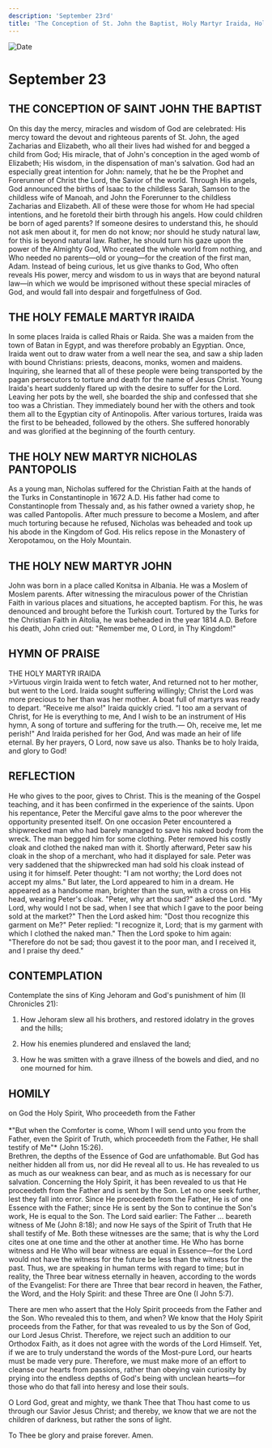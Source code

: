 ```yaml
---
description: 'September 23rd'
title: 'The Conception of St. John the Baptist, Holy Martyr Iraida, Holy New Martyr Nicholas Pantopolis, Holy New Martyr John'
---
```


<CustomPaginator />
<RunningHead />

<Image src="/title-imprint.png" height={68} width={50} alt="Date" className="title-imprint"/>

# <div id="date">September <Image className="four-dot" src="/four-dot.png" height={15} width={15} alt="" />23</div>

## THE CONCEPTION OF SAINT JOHN THE BAPTIST

On this day the mercy, miracles and wisdom of God are celebrated: His mercy toward the devout and righteous parents of St. John, the aged Zacharias and Elizabeth, who all their lives had wished for and begged a child from God; His miracle, that of John's conception in the aged womb of Elizabeth; His wisdom, in the dispensation of man's salvation. God had an especially great intention for John: namely, that he be the Prophet and Forerunner of Christ the Lord, the Savior of the world. Through His angels, God announced the births of Isaac to the childless Sarah, Samson to the childless wife of Manoah, and John the Forerunner to the childless Zacharias and Elizabeth. All of these were those for whom He had special intentions, and he foretold their birth through his angels. How could children be born of aged parents? If someone desires to understand this, he should not ask men about it, for men do not know; nor should he study natural law, for this is beyond natural law. Rather, he should turn his gaze upon the power of the Almighty God, Who created the whole world from nothing, and Who needed no parents—old or young—for the creation of the first man, Adam. Instead of being curious, let us give thanks to God, Who often reveals His power, mercy and wisdom to us in ways that are beyond natural law—in which we would be imprisoned without these special miracles of God, and would fall into despair and forgetfulness of God.

## THE HOLY FEMALE MARTYR IRAIDA

In some places Iraida is called Rhais or Raida. She was a maiden from the town of Batan in Egypt, and was therefore probably an Egyptian. Once, Iraida went out to draw water from a well near the sea, and saw a ship laden with bound Christians: priests, deacons, monks, women and maidens. Inquiring, she learned that all of these people were being transported by the pagan persecutors to torture and death for the name of Jesus Christ. Young Iraida's heart suddenly flared up with the desire to suffer for the Lord. Leaving her pots by the well, she boarded the ship and confessed that she too was a Christian. They immediately bound her with the others and took them all to the Egyptian city of Antinopolis. After various tortures, Iraida was the first to be beheaded, followed by the others. She suffered honorably and was glorified at the beginning of the fourth century.

## THE HOLY NEW MARTYR NICHOLAS PANTOPOLIS

As a young man, Nicholas suffered for the Christian Faith at the hands of the Turks in Constantinople in 1672 A.D. His father had come to Constantinople from Thessaly and, as his father owned a variety shop, he was called Pantopolis. After much pressure to become a Moslem, and after much torturing because he refused, Nicholas was beheaded and took up his abode in the Kingdom of God. His relics repose in the Monastery of Xeropotamou, on the Holy Mountain.

## THE HOLY NEW MARTYR JOHN

John was born in a place called Konitsa in Albania. He was a Moslem of Moslem parents. After witnessing the miraculous power of the Christian Faith in various places and situations, he accepted baptism. For this, he was denounced and brought before the Turkish court. Tortured by the Turks for the Christian Faith in Aitolia, he was beheaded in the year 1814 A.D. Before his death, John cried out: "Remember me, O Lord, in Thy Kingdom!"


## HYMN OF PRAISE
<div style={{textAlign:'center', color:'crimson', fontWeight:'bold'}}>
THE HOLY MARTYR IRAIDA
</div>
>Virtuous virgin Iraida went to fetch water,  
And returned not to her mother, but went to the Lord.  
Iraida sought suffering willingly;  
Christ the Lord was more precious to her than was her mother.  
A boat full of martyrs was ready to depart.  
“Receive me also!" Iraida quickly cried.  
“I too am a servant of Christ, for He is everything to me,   
And I wish to be an instrument of His hymn,   
A song of torture and suffering for the truth.—  
Oh, receive me, let me perish!"  
And Iraida perished for her God,  
And was made an heir of life eternal.  
By her prayers, O Lord, now save us also.  
Thanks be to holy Iraida, and glory to God!  


## REFLECTION

He who gives to the poor, gives to Christ. This is the meaning of the Gospel teaching, and it has been confirmed in the experience of the saints. Upon his repentance, Peter the Merciful gave alms to the poor wherever the opportunity presented itself. On one occasion Peter encountered a shipwrecked man who had barely managed to save his naked body from the wreck. The man begged him for some clothing. Peter removed his costly cloak and clothed the naked man with it. Shortly afterward, Peter saw his cloak in the shop of a merchant, who had it displayed for sale. Peter was very saddened that the shipwrecked man had sold his cloak instead of using it for himself. Peter thought: "I am not worthy; the Lord does not accept my alms." But later, the Lord appeared to him in a dream. He appeared as a handsome man, brighter than the sun, with a cross on His head, wearing Peter's cloak. "Peter, why art thou sad?" asked the Lord. "My Lord, why would I not be sad, when I see that which I gave to the poor being sold at the market?" Then the Lord asked him: "Dost thou recognize this garment on Me?" Peter replied: "I recognize it, Lord; that is my garment with which I clothed the naked man." Then the Lord spoke to him again: "Therefore do not be sad; thou gavest it to the poor man, and I received it, and I praise thy deed."


## CONTEMPLATION

Contemplate the sins of King Jehoram and God's punishment of him (II Chronicles 21):

1. How Jehoram slew all his brothers, and restored idolatry in the groves and the hills;

2. How his enemies plundered and enslaved the land;

3. How he was smitten with a grave illness of the bowels and died, and no one mourned for him.


## HOMILY
<div style={{textAlign:'center', color:'crimson', fontWeight:'bold'}}>
on God the Holy Spirit, Who proceedeth from the Father
</div>
<br />
<div style={{textAlign:'right'}}>
*"But when the Comforter is come, Whom I will send unto you from the Father, even the Spirit of Truth, which proceedeth from the Father, He shall testify of Me"* (John 15:26).
</div>
Brethren, the depths of the Essence of God are unfathomable. But God has neither hidden all from us, nor did He reveal all to us. He has revealed to us as much as our weakness can bear, and as much as is necessary for our salvation. Concerning the Holy Spirit, it has been revealed to us that He proceedeth from the Father and is sent by the Son. Let no one seek further, lest they fall into error. Since He proceedeth from the Father, He is of one Essence with the Father; since He is sent by the Son to continue the Son's work, He is equal to the Son. The Lord said earlier: The Father … beareth witness of Me (John 8:18); and now He says of the Spirit of Truth that He shall testify of Me. Both these witnesses are the same; that is why the Lord cites one at one time and the other at another time. He Who has borne witness and He Who will bear witness are equal in Essence—for the Lord would not have the witness for the future be less than the witness for the past. Thus, we are speaking in human terms with regard to time; but in reality, the Three bear witness eternally in heaven, according to the words of the Evangelist: For there are Three that bear record in heaven, the Father, the Word, and the Holy Spirit: and these Three are One (I John 5:7).

There are men who assert that the Holy Spirit proceeds from the Father and the Son. Who revealed this to them, and when? We know that the Holy Spirit proceeds from the Father, for that was revealed to us by the Son of God, our Lord Jesus Christ. Therefore, we reject such an addition to our Orthodox Faith, as it does not agree with the words of the Lord Himself. Yet, if we are to truly understand the words of the Most-pure Lord, our hearts must be made very pure. Therefore, we must make more of an effort to cleanse our hearts from passions, rather than obeying vain curiosity by prying into the endless depths of God's being with unclean hearts—for those who do that fall into heresy and lose their souls. 

O Lord God, great and mighty, we thank Thee that Thou hast come to us through our Savior Jesus Christ; and thereby, we know that we are not the children of darkness, but rather the sons of light.

To Thee be glory and praise forever. Amen.
